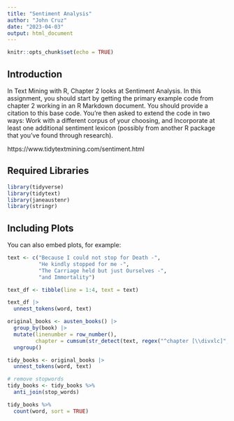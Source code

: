 ```yaml
---
title: "Sentiment Analysis"
author: "John Cruz"
date: "2023-04-03"
output: html_document
---
```


```r
knitr::opts_chunk$set(echo = TRUE)
```

## Introduction

In Text Mining with R, Chapter 2 looks at Sentiment Analysis.  In this assignment, you should start by getting the primary example code from chapter 2 working in an R Markdown document.  You should provide a citation to this base code.  You’re then asked to extend the code in two ways:
Work with a different corpus of your choosing, and
Incorporate at least one additional sentiment lexicon (possibly from another R package that you’ve found through research).

https://www.tidytextmining.com/sentiment.html

## Required Libraries

```r
library(tidyverse)
library(tidytext)
library(janeaustenr)
library(stringr)
```

## Including Plots

You can also embed plots, for example:

```r
text <- c("Because I could not stop for Death -",
          "He kindly stopped for me -",
          "The Carriage held but just Ourselves -",
          "and Immortality")

text_df <- tibble(line = 1:4, text = text)

text_df |> 
  unnest_tokens(word, text)
```

```r
original_books <- austen_books() |> 
  group_by(book) |> 
  mutate(linenumber = row_number(),
         chapter = cumsum(str_detect(text, regex("^chapter [\\divxlc]", ignore_case = TRUE)))) |> 
  ungroup()

tidy_books <- original_books |> 
  unnest_tokens(word, text)

# remove stopwords
tidy_books <- tidy_books %>%
  anti_join(stop_words)

tidy_books %>%
  count(word, sort = TRUE) 
```











